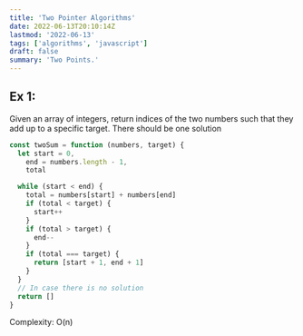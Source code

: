```yaml
---
title: 'Two Pointer Algorithms'
date: 2022-06-13T20:10:14Z
lastmod: '2022-06-13'
tags: ['algorithms', 'javascript']
draft: false
summary: 'Two Points.'
---
```


## Ex 1:

Given an array of integers, return indices of the two numbers such that they add up to a specific target. There should be one solution

```javascript
const twoSum = function (numbers, target) {
  let start = 0,
    end = numbers.length - 1,
    total

  while (start < end) {
    total = numbers[start] + numbers[end]
    if (total < target) {
      start++
    }
    if (total > target) {
      end--
    }
    if (total === target) {
      return [start + 1, end + 1]
    }
  }
  // In case there is no solution
  return []
}
```

Complexity: O(n)
